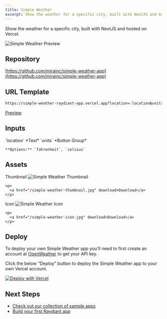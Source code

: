 ```yaml
---
title: Simple Weather
excerpt: Show the weather for a specific city, built with NextJS and hosted on Vercel.
---
```


Show the weather for a specific city, built with NextJS and hosted on Vercel.

![Simple Weather Preview](/simple-weather-preview.png)

## Repository

[https://github.com/mirainc/simple-weather-app](https://github.com/mirainc/simple-weather-app)

## URL Template

```bash
https://simple-weather-raydiant-app.vercel.app?location=:location&units=:units
```

[Preview](https://simple-weather-raydiant-app.vercel.app?location=New%20York)

## Inputs

<OptionsTable>
  <OptionTitle>
    `location`
  </OptionTitle>
  <OptionDescription>
    *Text*
  </OptionDescription>
  <OptionTitle>
    `units`
  </OptionTitle>
  <OptionDescription>
    *Button Group*

    **Options:** `fahrenheit`, `celsius`
  </OptionDescription>
</OptionsTable>

## Assets

<OptionsTable>
  <OptionTitle>
    Thumbnail

  </OptionTitle>
  <OptionDescription>
    <img alt="Simple Weather Thumbnail" src="/simple-weather-thumbnail.jpg" style={{ maxWidth: 200 }} />

    <p>
      <a href="/simple-weather-thumbnail.jpg" download>Download</a>
    </p>
  </OptionDescription>
  <OptionTitle>
    Icon
  </OptionTitle>
  <OptionDescription>
    <img alt="Simple Weather Icon" src="/simple-weather-icon.jpg" style={{ maxWidth: 40 }} />

    <p>
      <a href="/simple-weather-icon.jpg" download>Download</a>
    </p>
  </OptionDescription>
</OptionsTable>

## Deploy

To deploy your own Simple Weather app you’ll need to first create an account at [OpenWeather](https://home.openweathermap.org/) to get your API key.

Click the below “Deploy" button to deploy the Simple Weather app to your own Vercel account.

<a href="https://vercel.com/new/clone?repository-url=https%3A%2F%2Fgithub.com%2Fmirainc%2Fsimple-weather-app&env=OPENWEATHERMAP_API_KEY&envDescription=OpenWeather%20API%20key&envLink=https%3A%2F%2Fhome.openweathermap.org%2F&redirect-url=https%3A%2F%2Fdevelopers.raydiant.com%2Fdocs%2Fget-started%2Fsample-apps%2Fsimple-weather">
  <img src="https://vercel.com/button" alt="Deploy with Vercel" />
</a>

## Next Steps

- [Check out our collection of sample apps](/docs/get-started/sample-apps)
- [Build your first Raydiant app](/docs/get-started/build-an-app)
